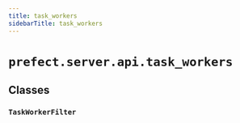 ```yaml
---
title: task_workers
sidebarTitle: task_workers
---
```


# `prefect.server.api.task_workers`

## Classes

### `TaskWorkerFilter` <sup><a href="https://github.com/prefecthq/prefect/blob/main/src/prefect/server/api/task_workers.py#L13" target="_blank"><Icon icon="github" size="14" /></a></sup>
